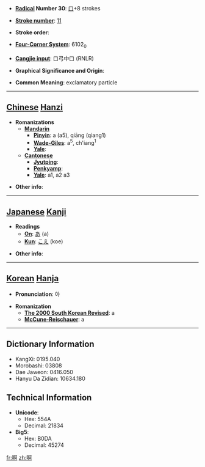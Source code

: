 * '''[[Wiktionary:Chinese radical index| Radical]] Number 30''': [[Wiktionary:Chinese radical index 口|口]]+8 strokes

* '''[[Wiktionary:Chinese total strokes index|Stroke number]]''': [[Wiktionary:Chinese total strokes index 11|11]]

* '''Stroke order''': 

* '''[[Wiktionary:Chinese four corner index|Four-Corner System]]''': 6102<sub>0</sub>

* '''[[Wiktionary:Chinese Cangjie index|Cangjie input]]''': 口弓中口 (RNLR)

* '''Graphical Significance and Origin''': 

* '''Common Meaning''': exclamatory particle

----

== [[Chinese]] [[Hanzi]] ==

* '''Romanizations'''
** '''[[Mandarin]]'''
*** '''[[Pinyin]]''': a (a5), qiāng (qiang1)
*** '''[[Wade-Giles]]''': a<sup>5</sup>, ch'iang<sup>1</sup>
*** '''[[Yale]]''': 
** '''[[Cantonese]]'''
*** '''[[Jyutping]]''':
*** '''[[Penkyamp]]''': 
*** '''[[Yale]]''': a1, a2 a3

* '''Other info''': 

----

== [[Japanese]] [[Kanji]] ==

* '''Readings'''
** '''[[On]]''': [[あ]] (a)
** '''[[Kun]]''': [[こえ]] (koe)

* '''Other info''':  

----

== [[Korean]] [[Hanja]] ==

* '''Pronunciation''': 아

* '''Romanization'''
** '''[[The 2000 South Korean Revised Romanization|The 2000 South Korean Revised]]''': a
** '''[[McCune-Reischauer]]''': a

----

== Dictionary Information ==

* KangXi: 0195.040
* Morobashi: 03808
* Dae Jaweon: 0416.050
* Hanyu Da Zidian: 10634.180

== Technical Information ==

* '''Unicode''':
** Hex: 554A
** Decimal: 21834
* '''Big5''':
** Hex: B0DA
** Decimal: 45274

[[fr:啊]]
[[zh:啊]]
